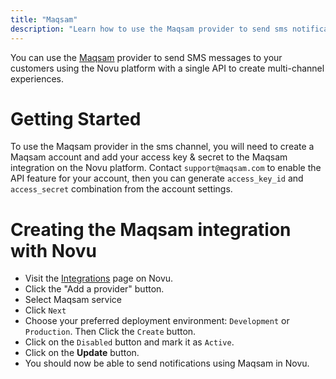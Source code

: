```yaml
---
title: "Maqsam"
description: "Learn how to use the Maqsam provider to send sms notifications using Novu"
---
```


You can use the [Maqsam](https://maqsam.com/) provider to send SMS messages to your customers using the Novu platform with a single API to create multi-channel experiences.

# Getting Started

To use the Maqsam provider in the sms channel, you will need to create a Maqsam account and add your access key & secret to the Maqsam integration on the Novu platform.
Contact `support@maqsam.com` to enable the API feature for your account, then you can generate `access_key_id` and `access_secret` combination from the account settings.

# Creating the Maqsam integration with Novu

- Visit the [Integrations](https://dashboard-v2.novu.co/integrations?utm_campaign=docs-maqsam) page on Novu.
- Click the "Add a provider" button.
- Select Maqsam service
- Click `Next`
- Choose your preferred deployment environment: `Development` or `Production`. Then Click the `Create` button.
- Click on the `Disabled` button and mark it as `Active`.
- Click on the **Update** button.
- You should now be able to send notifications using Maqsam in Novu.
